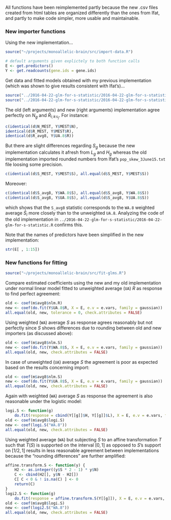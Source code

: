 All functions have been reimplemented partly because the new .csv files created from html tables are organized differently than the ones from Ifat, and partly to make code simpler, more usable and maintainable.

### New importer functions

Using the new implementation...
```r
source("~/projects/monoallelic-brain/src/import-data.R")
```

```r
# default arguments given explictely to both function calls
E <- get.predictors()
Y <- get.readcounts(gene.ids = gene.ids)
```

Get data and fitted models obtained with my previous implementation (which was shown to give results consistent with Ifat's)...
```r
source("../2016-04-22-glm-for-s-statistic/2016-04-22-glm-for-s-statistic.R")
source("../2016-04-22-glm-for-s-statistic/2016-04-22-glm-for-s-statistic-run.R")
```

The old (left arguments) and new (right arguments) implementation agree perfectly on $N_g$ and $\bar{R}_{i;k\mathcal{G}_j}$.  For instance:
```r
c(identical(d$N_MEST, Y$MEST$N),
identical(d$R_MEST, Y$MEST$R),
identical(d$R_avg8, Y$UA.8$R))
```

But there are slight differences regarding $S_g$ because the new implementation calculates it afresh from $L_g$ and $H_g$ whereas the old implementation imported rounded numbers from Ifat's `pop_skew_3June15.txt` file loosing some precision.
```r
c(identical(d$S_MEST, Y$MEST$S), all.equal(d$S_MEST, Y$MEST$S))
```
Moreover:
```r
c(identical(d$S_avg8, Y$WA.8$S), all.equal(d$S_avg8, Y$WA.8$S))
c(identical(d$S_avg8, Y$UA.8$S), all.equal(d$S_avg8, Y$UA.8$S))
```
which shows that the `S_avg8` statistic corresponds to the `WA.8` weighted average $\bar{S}_{i}$ more closely than to the unweighted `UA.8`.  Analyzing the code of the old implementation in `../2016-04-22-glm-for-s-statistic/2016-04-22-glm-for-s-statistic.R` confirms this.

Note that the names of predictors have been simplified in the new implementation:
```r
str(E[ , 1:15])
```

### New functions for fitting

```r
source("~/projects/monoallelic-brain/src/fit-glms.R")
```
Compare estimated coefficients using the new and my old implementation under normal linear model fitted to unweighted average (`UA`) $R$ as response to find perfect agreement:
```r
old <- coef(m$avg8$nlm.R)
new <- coef(do.fit(Y$UA.8$R, X = E, e.v = e.vars, family = gaussian))
all.equal(old, new, tolerance = 0, check.attributes = FALSE)
```
Using weighted (`WA`) average $S$ as response agrees reasonably but not perfectly since $S$ shows differences due to rounding between old and new importers (as discussed above):
```r
old <- coef(m$avg8$nlm.S)
new <- coef(do.fit(Y$WA.8$S, X = E, e.v = e.vars, family = gaussian))
all.equal(old, new, check.attributes = FALSE)
```
In case of unweighted (`UA`) average $S$ the agreement is poor as expected based on the results concerning import:
```r
old <- coef(m$avg8$nlm.S)
new <- coef(do.fit(Y$UA.8$S, X = E, e.v = e.vars, family = gaussian))
all.equal(old, new, check.attributes = FALSE)
```
Again with weighted (`WA`) average $S$ as response the agreement is also reasonable under the logistic model:
```r
logi.S <- function(g)
    do.fit(response = cbind(Y[[g]]$H, Y[[g]]$L), X = E, e.v = e.vars, family = binomial)
old <- coef(m$avg8$logi.S)
new <- coef(logi.S("WA.8"))
all.equal(old, new, check.attributes = FALSE)
```
Using weighted average (`WA`) but subjecting $S$ to an affine transformation $T$ such that $T(S)$ is supported on the interval $[0,1]$ as opposed to $S$'s support on $[1/2,1]$ results in less reasonable agreement between implementations because the "rounding differences" are further amplified:
```r
affine.transform.S <- function(y) {
    H2 <- as.integer((y$S * 2 - 1) * y$N)
    C <- cbind(H2[], y$N - H2[])
    C[ C < 0 & ! is.na(C) ] <- 0
    return(C)
}
logi2.S <- function(g)
    do.fit(response = affine.transform.S(Y[[g]]), X = E, e.v = e.vars, family = binomial)
old <- coef(m$avg8$logi.S)
new <- coef(logi2.S("WA.8"))
all.equal(old, new, check.attributes = FALSE)
```

